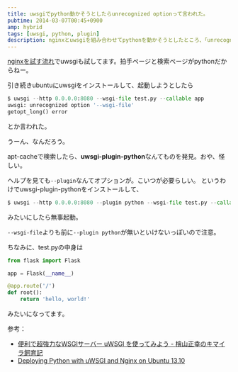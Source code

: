 ```yaml
---
title: uwsgiでpython動かそうとしたらunrecognized optionって言われた。
pubtime: 2014-03-07T00:45+0900
amp: hybrid
tags: [uwsgi, python, plugin]
description: nginxとuwsgiを組み合わせてpythonを動かそうとしたところ、「unrecognized option '--wsgi-file'」というエラーが出たので対処方法を調べました。どうやらプラグインが足りなかったようです。
---
```


[nginxを試す流れ](/blog/2014/03/nginx-erropage)でuwsgiも試してます。拍手ページと検索ページがpythonだからねー。

引き続きubuntuにuwsgiをインストールして、起動しようとしたら
``` python
$ uwsgi --http 0.0.0.0:8080 --wsgi-file test.py --callable app
uwsgi: unrecognized option '--wsgi-file'
getopt_long() error
```
とか言われた。

うーん、なんだろう。

apt-cacheで検索したら、**uwsgi-plugin-python**なんてものを発見。おや、怪しい。

ヘルプを見ても`--plugin`なんてオプションが。こいつが必要らしい。
というわけでuwsgi-plugin-pythonをインストールして、
``` python
$ uwsgi --http 0.0.0.0:8080 --plugin python --wsgi-file test.py --callable app
```
みたいにしたら無事起動。

`--wsgi-file`よりも前に`--plugin python`が無いといけないっぽいので注意。

<aside>

ちなみに、test.pyの中身は
``` python
from flask import Flask

app = Flask(__name__)

@app.route('/')
def root():
    return 'hello, world!'
```
みたいになってます。

</aside>

参考：
- [便利で超強力なWSGIサーバー uWSGI を使ってみよう - 檜山正幸のキマイラ飼育記](http://d.hatena.ne.jp/m-hiyama/20120312/1331513519)
- [Deploying Python with uWSGI and Nginx on Ubuntu 13.10](http://perlmaven.com/deploying-pyton-with-uwsgi-on-ubuntu-13-10)
